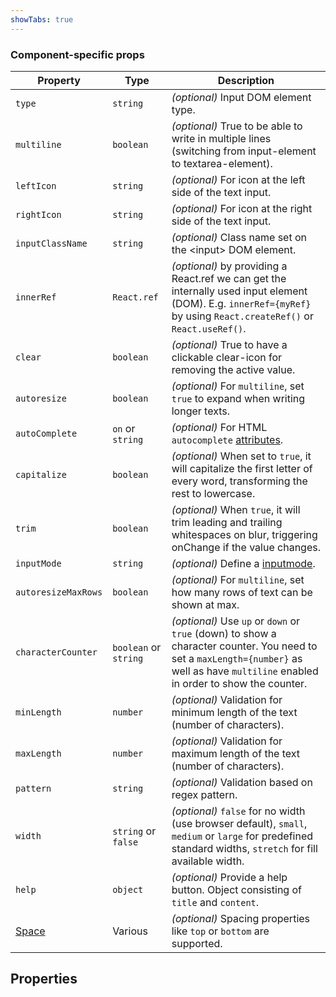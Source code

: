 ```yaml
---
showTabs: true
---
```



### Component-specific props

| Property                                | Type                  | Description                                                                                                                                                                            |
| --------------------------------------- | --------------------- | -------------------------------------------------------------------------------------------------------------------------------------------------------------------------------------- |
| `type`                                  | `string`              | _(optional)_ Input DOM element type.                                                                                                                                                   |
| `multiline`                             | `boolean`             | _(optional)_ True to be able to write in multiple lines (switching from input-element to textarea-element).                                                                            |
| `leftIcon`                              | `string`              | _(optional)_ For icon at the left side of the text input.                                                                                                                              |
| `rightIcon`                             | `string`              | _(optional)_ For icon at the right side of the text input.                                                                                                                             |
| `inputClassName`                        | `string`              | _(optional)_ Class name set on the &lt;input&gt; DOM element.                                                                                                                          |
| `innerRef`                              | `React.ref`           | _(optional)_ by providing a React.ref we can get the internally used input element (DOM). E.g. `innerRef={myRef}` by using `React.createRef()` or `React.useRef()`.                    |
| `clear`                                 | `boolean`             | _(optional)_ True to have a clickable clear-icon for removing the active value.                                                                                                        |
| `autoresize`                            | `boolean`             | _(optional)_ For `multiline`, set `true` to expand when writing longer texts.                                                                                                          |
| `autoComplete`                          | `on` or `string`      | _(optional)_ For HTML `autocomplete` [attributes](https://developer.mozilla.org/en-US/docs/Web/HTML/Attributes/autocomplete).                                                          |
| `capitalize`                            | `boolean`             | _(optional)_ When set to `true`, it will capitalize the first letter of every word, transforming the rest to lowercase.                                                                |
| `trim`                                  | `boolean`             | _(optional)_ When `true`, it will trim leading and trailing whitespaces on blur, triggering onChange if the value changes.                                                             |
| `inputMode`                             | `string`              | _(optional)_ Define a [inputmode](https://developer.mozilla.org/en-US/docs/Web/HTML/Global_attributes/inputmode).                                                                      |
| `autoresizeMaxRows`                     | `boolean`             | _(optional)_ For `multiline`, set how many rows of text can be shown at max.                                                                                                           |
| `characterCounter`                      | `boolean` or `string` | _(optional)_ Use `up` or `down` or `true` (down) to show a character counter. You need to set a `maxLength={number}` as well as have `multiline` enabled in order to show the counter. |
| `minLength`                             | `number`              | _(optional)_ Validation for minimum length of the text (number of characters).                                                                                                         |
| `maxLength`                             | `number`              | _(optional)_ Validation for maximum length of the text (number of characters).                                                                                                         |
| `pattern`                               | `string`              | _(optional)_ Validation based on regex pattern.                                                                                                                                        |
| `width`                                 | `string` or `false`   | _(optional)_ `false` for no width (use browser default), `small`, `medium` or `large` for predefined standard widths, `stretch` for fill available width.                              |
| `help`                                  | `object`              | _(optional)_ Provide a help button. Object consisting of `title` and `content`.                                                                                                        |
| [Space](/uilib/layout/space/properties) | Various               | _(optional)_ Spacing properties like `top` or `bottom` are supported.                                                                                                                  |

## Properties

<DataValueReadwriteProperties type="string" />
